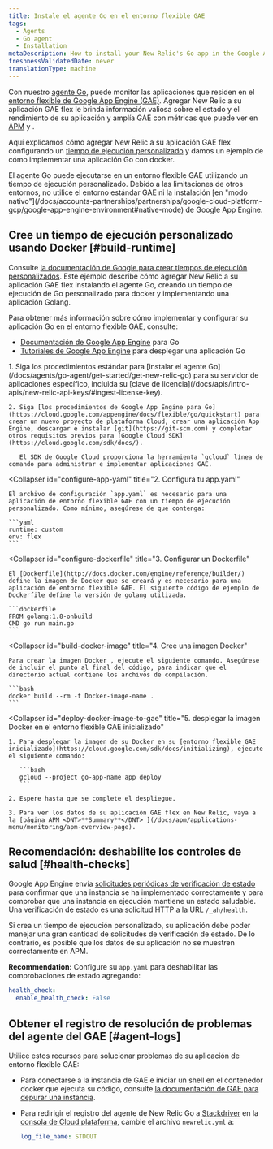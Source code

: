 ```yaml
---
title: Instale el agente Go en el entorno flexible GAE
tags:
  - Agents
  - Go agent
  - Installation
metaDescription: How to install your New Relic's Go app in the Google App Engine (GAE) flexible environment.
freshnessValidatedDate: never
translationType: machine
---
```


Con nuestro [agente Go](/docs/agents/go-agent/get-started/introduction-new-relic-go), puede monitor las aplicaciones que residen en el [entorno flexible de Google App Engine (GAE)](https://cloud.google.com/appengine/docs/flexible/go/). Agregar New Relic a su aplicación GAE flex le brinda información valiosa sobre el estado y el rendimiento de su aplicación y amplía GAE con métricas que puede ver en [APM](/docs/apm/new-relic-apm/getting-started/introduction-new-relic-apm) y [<InlinePopover type="browser"/>](/docs/browser/new-relic-browser/getting-started/introduction-new-relic-browser).

Aquí explicamos cómo agregar New Relic a su aplicación GAE flex configurando un [tiempo de ejecución personalizado](https://cloud.google.com/appengine/docs/flexible/custom-runtimes/about-custom-runtimes) y damos un ejemplo de cómo implementar una aplicación Go con docker.

<Callout variant="important">
  El agente Go puede ejecutarse en un entorno flexible GAE utilizando un tiempo de ejecución personalizado. Debido a las limitaciones de otros entornos, no utilice el entorno estándar GAE ni la instalación [en "modo nativo"](/docs/accounts-partnerships/partnerships/google-cloud-platform-gcp/google-app-engine-environment#native-mode) de Google App Engine.
</Callout>

## Cree un tiempo de ejecución personalizado usando Docker [#build-runtime]

Consulte [la documentación de Google para crear tiempos de ejecución personalizados](https://cloud.google.com/appengine/docs/flexible/custom-runtimes/build). Este ejemplo describe cómo agregar New Relic a su aplicación GAE flex instalando el agente Go, creando un tiempo de ejecución de Go personalizado para docker y implementando una aplicación Golang.

Para obtener más información sobre cómo implementar y configurar su aplicación Go en el entorno flexible GAE, consulte:

* [Documentación de Google App Engine](https://cloud.google.com/appengine/docs/flexible/go/) para Go
* [Tutoriales de Google App Engine](https://cloud.google.com/appengine/docs/flexible/go/tutorials) para desplegar una aplicación Go

<CollapserGroup>
  <Collapser
    id="setup-gae"
    title="1. Configure el proyecto GAE e instale dependencia"
  >
    1. Siga los procedimientos estándar para [instalar el agente Go](/docs/agents/go-agent/get-started/get-new-relic-go) para su servidor de aplicaciones específico, incluida su [clave de licencia](/docs/apis/intro-apis/new-relic-api-keys/#ingest-license-key).

    2. Siga [los procedimientos de Google App Engine para Go](https://cloud.google.com/appengine/docs/flexible/go/quickstart) para crear un nuevo proyecto de plataforma Cloud, crear una aplicación App Engine, descargar e instalar [git](https://git-scm.com) y completar otros requisitos previos para [Google Cloud SDK](https://cloud.google.com/sdk/docs/).

       El SDK de Google Cloud proporciona la herramienta `gcloud` línea de comando para administrar e implementar aplicaciones GAE.
  </Collapser>

  <Collapser
    id="configure-app-yaml"
    title="2. Configura tu app.yaml"
  >
    El archivo de configuración `app.yaml` es necesario para una aplicación de entorno flexible GAE con un tiempo de ejecución personalizado. Como mínimo, asegúrese de que contenga:

    ```yaml
    runtime: custom
    env: flex
    ```
  </Collapser>

  <Collapser
    id="configure-dockerfile"
    title="3. Configurar un Dockerfile"
  >
    El [Dockerfile](http://docs.docker.com/engine/reference/builder/) define la imagen de Docker que se creará y es necesario para una aplicación de entorno flexible GAE. El siguiente código de ejemplo de Dockerfile define la versión de golang utilizada.

    ```dockerfile
    FROM golang:1.8-onbuild
    CMD go run main.go
    ```
  </Collapser>

  <Collapser
    id="build-docker-image"
    title="4. Cree una imagen Docker"
  >
    Para crear la imagen Docker , ejecute el siguiente comando. Asegúrese de incluir el punto al final del código, para indicar que el directorio actual contiene los archivos de compilación.

    ```bash
    docker build --rm -t Docker-image-name .
    ```
  </Collapser>

  <Collapser
    id="deploy-docker-image-to-gae"
    title="5. desplegar la imagen Docker en el entorno flexible GAE inicializado"
  >
    1. Para desplegar la imagen de su Docker en su [entorno flexible GAE inicializado](https://cloud.google.com/sdk/docs/initializing), ejecute el siguiente comando:

       ```bash
       gcloud --project go-app-name app deploy
       ```

    2. Espere hasta que se complete el despliegue.

    3. Para ver los datos de su aplicación GAE flex en New Relic, vaya a la [página APM <DNT>**Summary**</DNT> ](/docs/apm/applications-menu/monitoring/apm-overview-page).
  </Collapser>
</CollapserGroup>

<InstallFeedback/>

## Recomendación: deshabilite los controles de salud [#health-checks]

Google App Engine envía [solicitudes periódicas de verificación de estado](https://cloud.google.com/appengine/docs/flexible/go/configuring-your-app-with-app-yaml#health_checks) para confirmar que una instancia se ha implementado correctamente y para comprobar que una instancia en ejecución mantiene un estado saludable. Una verificación de estado es una solicitud HTTP a la URL `/_ah/health`.

Si crea un tiempo de ejecución personalizado, su aplicación debe poder manejar una gran cantidad de solicitudes de verificación de estado. De lo contrario, es posible que los datos de su aplicación no se muestren correctamente en APM.

<DNT>**Recommendation:**</DNT> Configure su `app.yaml` para deshabilitar las comprobaciones de estado agregando:

```yaml
health_check:
  enable_health_check: False
```

## Obtener el registro de resolución de problemas del agente del GAE [#agent-logs]

Utilice estos recursos para solucionar problemas de su aplicación de entorno flexible GAE:

* Para conectarse a la instancia de GAE e iniciar un shell en el contenedor docker que ejecuta su código, consulte [la documentación de GAE para depurar una instancia](https://cloud.google.com/appengine/docs/flexible/go/debugging-an-instance).

* Para redirigir el registro del agente de New Relic Go a [Stackdriver](http://cloud.google.com/logging/docs/view/logs_viewer_v2) en la [consola de Cloud plataforma](https://cloud.google.com/compute/docs/console), cambie el archivo `newrelic.yml` a:

  ```yaml
  log_file_name: STDOUT
  ```